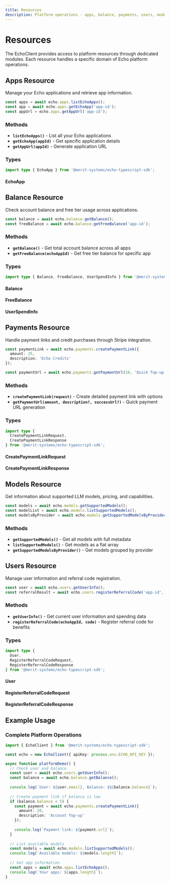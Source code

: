 ```yaml
---
title: Resources
description: Platform operations - apps, balance, payments, users, models
---
```


# Resources

The EchoClient provides access to platform resources through dedicated modules. Each resource handles a specific domain of Echo platform operations.

## Apps Resource

Manage your Echo applications and retrieve app information.

```typescript
const apps = await echo.apps.listEchoApps();
const app = await echo.apps.getEchoApp('app-id');
const appUrl = echo.apps.getAppUrl('app-id');
```

### Methods

- **`listEchoApps()`** - List all your Echo applications
- **`getEchoApp(appId)`** - Get specific application details
- **`getAppUrl(appId)`** - Generate application URL

### Types

```typescript
import type { EchoApp } from '@merit-systems/echo-typescript-sdk';
```

#### EchoApp

<AutoTypeTable 
  path="../echo-typescript-sdk/src/types.ts" 
  name="EchoApp" 
/>

## Balance Resource

Check account balance and free tier usage across applications.

```typescript
const balance = await echo.balance.getBalance();
const freeBalance = await echo.balance.getFreeBalance('app-id');
```

### Methods

- **`getBalance()`** - Get total account balance across all apps
- **`getFreeBalance(echoAppId)`** - Get free tier balance for specific app

### Types

```typescript
import type { Balance, FreeBalance, UserSpendInfo } from '@merit-systems/echo-typescript-sdk';
```

#### Balance

<AutoTypeTable 
  path="../echo-typescript-sdk/src/types.ts" 
  name="Balance" 
/>

#### FreeBalance

<AutoTypeTable 
  path="../echo-typescript-sdk/src/types.ts" 
  name="FreeBalance" 
/>

#### UserSpendInfo

<AutoTypeTable 
  path="../echo-typescript-sdk/src/types.ts" 
  name="UserSpendInfo" 
/>

## Payments Resource

Handle payment links and credit purchases through Stripe integration.

```typescript
const paymentLink = await echo.payments.createPaymentLink({
  amount: 25,
  description: 'Echo Credits'
});

const paymentUrl = await echo.payments.getPaymentUrl(10, 'Quick Top-up');
```

### Methods

- **`createPaymentLink(request)`** - Create detailed payment link with options
- **`getPaymentUrl(amount, description?, successUrl?)`** - Quick payment URL generation

### Types

```typescript
import type { 
  CreatePaymentLinkRequest, 
  CreatePaymentLinkResponse 
} from '@merit-systems/echo-typescript-sdk';
```

#### CreatePaymentLinkRequest

<AutoTypeTable 
  path="../echo-typescript-sdk/src/types.ts" 
  name="CreatePaymentLinkRequest" 
/>

#### CreatePaymentLinkResponse

<AutoTypeTable 
  path="../echo-typescript-sdk/src/types.ts" 
  name="CreatePaymentLinkResponse" 
/>

## Models Resource

Get information about supported LLM models, pricing, and capabilities.

```typescript
const models = await echo.models.getSupportedModels();
const modelList = await echo.models.listSupportedModels();
const modelsByProvider = await echo.models.getSupportedModelsByProvider();
```

### Methods

- **`getSupportedModels()`** - Get all models with full metadata
- **`listSupportedModels()`** - Get models as a flat array
- **`getSupportedModelsByProvider()`** - Get models grouped by provider


## Users Resource

Manage user information and referral code registration.

```typescript
const user = await echo.users.getUserInfo();
const referralResult = await echo.users.registerReferralCode('app-id', 'REFERRAL123');
```

### Methods

- **`getUserInfo()`** - Get current user information and spending data
- **`registerReferralCode(echoAppId, code)`** - Register referral code for benefits

### Types

```typescript
import type { 
  User, 
  RegisterReferralCodeRequest, 
  RegisterReferralCodeResponse 
} from '@merit-systems/echo-typescript-sdk';
```

#### User

<AutoTypeTable 
  path="../echo-typescript-sdk/src/types.ts" 
  name="User" 
/>

#### RegisterReferralCodeRequest

<AutoTypeTable 
  path="../echo-typescript-sdk/src/types.ts" 
  name="RegisterReferralCodeRequest" 
/>

#### RegisterReferralCodeResponse

<AutoTypeTable 
  path="../echo-typescript-sdk/src/types.ts" 
  name="RegisterReferralCodeResponse" 
/>

## Example Usage

### Complete Platform Operations

```typescript
import { EchoClient } from '@merit-systems/echo-typescript-sdk';

const echo = new EchoClient({ apiKey: process.env.ECHO_API_KEY });

async function platformDemo() {
  // Check user and balance
  const user = await echo.users.getUserInfo();
  const balance = await echo.balance.getBalance();
  
  console.log(`User: ${user.email}, Balance: $${balance.balance}`);
  
  // Create payment link if balance is low
  if (balance.balance < 5) {
    const payment = await echo.payments.createPaymentLink({
      amount: 20,
      description: 'Account Top-up'
    });
    
    console.log(`Payment link: ${payment.url}`);
  }
  
  // List available models
  const models = await echo.models.listSupportedModels();
  console.log(`Available models: ${models.length}`);
  
  // Get app information
  const apps = await echo.apps.listEchoApps();
  console.log(`Your apps: ${apps.length}`);
}
```